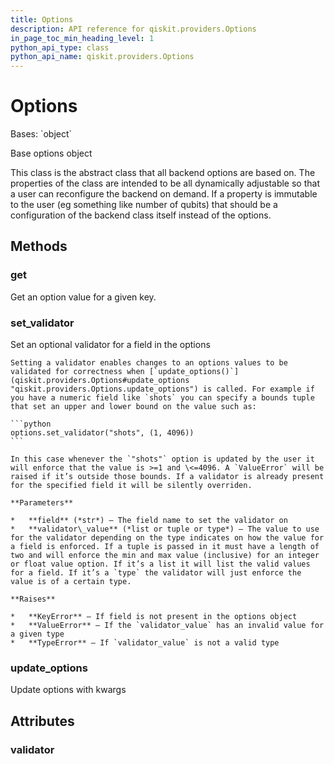 ```yaml
---
title: Options
description: API reference for qiskit.providers.Options
in_page_toc_min_heading_level: 1
python_api_type: class
python_api_name: qiskit.providers.Options
---
```


# Options

<Class id="qiskit.providers.Options" github="https://github.com/qiskit/qiskit/tree/stable/0.23/qiskit/providers/options.py" signature="Options(**kwargs)">
  Bases: `object`

  Base options object

  This class is the abstract class that all backend options are based on. The properties of the class are intended to be all dynamically adjustable so that a user can reconfigure the backend on demand. If a property is immutable to the user (eg something like number of qubits) that should be a configuration of the backend class itself instead of the options.

  ## Methods

  ### get

  <Function id="qiskit.providers.Options.get" signature="Options.get(field, default=None)">
    Get an option value for a given key.
  </Function>

  ### set\_validator

  <Function id="qiskit.providers.Options.set_validator" signature="Options.set_validator(field, validator_value)">
    Set an optional validator for a field in the options

    Setting a validator enables changes to an options values to be validated for correctness when [`update_options()`](qiskit.providers.Options#update_options "qiskit.providers.Options.update_options") is called. For example if you have a numeric field like `shots` you can specify a bounds tuple that set an upper and lower bound on the value such as:

    ```python
    options.set_validator("shots", (1, 4096))
    ```

    In this case whenever the `"shots"` option is updated by the user it will enforce that the value is >=1 and \<=4096. A `ValueError` will be raised if it’s outside those bounds. If a validator is already present for the specified field it will be silently overriden.

    **Parameters**

    *   **field** (*str*) – The field name to set the validator on
    *   **validator\_value** (*list or tuple or type*) – The value to use for the validator depending on the type indicates on how the value for a field is enforced. If a tuple is passed in it must have a length of two and will enforce the min and max value (inclusive) for an integer or float value option. If it’s a list it will list the valid values for a field. If it’s a `type` the validator will just enforce the value is of a certain type.

    **Raises**

    *   **KeyError** – If field is not present in the options object
    *   **ValueError** – If the `validator_value` has an invalid value for a given type
    *   **TypeError** – If `validator_value` is not a valid type
  </Function>

  ### update\_options

  <Function id="qiskit.providers.Options.update_options" signature="Options.update_options(**fields)">
    Update options with kwargs
  </Function>

  ## Attributes

  ### validator

  <Attribute id="qiskit.providers.Options.validator" name="validator" />
</Class>

